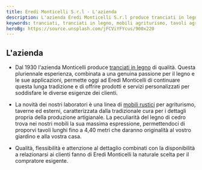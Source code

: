 ```yaml
---
title: Eredi Monticelli S.r.l - L'azienda
description: L'azienda Eredi Monticelli S.r.l produce tranciati in legni pregiati dal 1930
keywords: tranciati, tranciati in legno, mobili agriturismo, tavoli agriturismo
heroBg: https://source.unsplash.com/jFCViYFYcus/900x220
---
```


## L'azienda

- Dal 1930 l'azienda Monticelli produce [tranciati in legno](/it/tranciati-in-legno) di qualità. Questa pluriennale esperienza, combinata a una genuina passione per il legno e le sue applicazioni, permette oggi ad Eredi Monticelli di continuare questa lunga tradizione e di offrire prodotti e servizi personalizzati per soddisfare le diverse esigenze dei clienti.

- La novità dei nostri laboratori è una linea di [mobili rustici](/it/mobili-per-agriturismo) per agriturismo, taverne ed esterni, caratterizzata dalla tradizionale cura per i dettagli propria della produzione artigianale. La peculiarità del legno di cedro trova nei nostri mobili la sua massima espressione, permettendoci di proporvi tavoli lunghi fino a 4,40 metri che daranno originalità al vostro giardino e alla vostra casa.

- Qualità, flessibilità e attenzione al dettaglio combinati con la disponibilità a relazionarsi ai clienti fanno di Eredi Monticelli la naturale scelta per il compratore esigente.